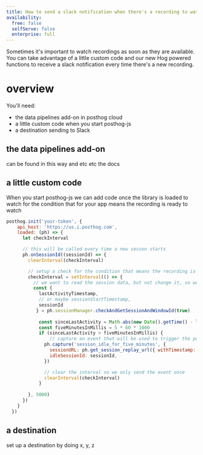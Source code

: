 ```yaml
---
title: How to send a slack notification when there's a recording to watch
availability:
  free: false
  selfServe: false
  enterprise: full
---
```



Sometimes it's important to watch recordings as soon as they are available. You can take advantage of a little custom code and our new Hog powered functions to receive a slack notification every time there's a new recording.

# overview

You'll need: 

* the data pipelines add-on in posthog cloud
* a little custom code when you start posthog-js
* a destination sending to Slack 

## the data pipelines add-on

can be found in this way and etc etc the docs

## a little custom code

When you start posthog-js we can add code once the library is loaded to watch for the condition that for your app means the recording is ready to watch

```js
posthog.init('your-token', {
    api_host: 'https://us.i.posthog.com',
    loaded: (ph) => {
      let checkInterval

      // this will be called every time a new sesson starts
      ph.onSessionId((sessionId) => {
        clearInterval(checkInterval)

        // setup a check for the condition that means the recording is interesting enough to be watched
        checkInterval = setInterval(() => {
          // we want to read the session data, but not change it, so we pass `true`
          const { 
            lastActivityTimestamp, 
            // or maybe sessionStartTimestamp, 
            sessionId 
           } = ph.sessionManager.checkAndGetSessionAndWindowId(true)
            
            const sinceLastActivity = Math.abs(new Date().getTime() - lastActivityTimestamp)
            const fiveMinutesInMillis = 5 * 60 * 1000
            if (sinceLastActivity > fiveMinutesInMillis) {
                // capture an event that will be used to trigger the posthog destination
              ph.capture('session_idle_for_five_minutes', {
                sessionURL: ph.get_session_replay_url({ withTimestamp: true }),
                idleSessionId: sessionId,
              })

              // clear the interval so we only send the event once
              clearInterval(checkInterval)
            }
          
        }, 5000)
      })
    }
  })
```

## a destination

set up a destination by doing x, y, z